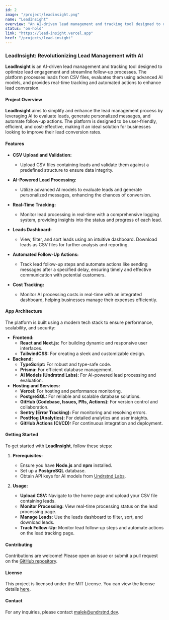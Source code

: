 ```yaml
---
id: 2
image: "/project/leadinsight.png"
name: "LeadInsight"
overview: "An AI-driven lead management and tracking tool designed to optimize lead engagement and streamline follow-up processes, featuring CSV upload, AI-powered lead processing, real-time tracking, and automated follow-up actions."
status: "on-hold"
link: "https://lead-insight.vercel.app"
href: "/projects/lead-insight"
---
```


### LeadInsight: Revolutionizing Lead Management with AI

**LeadInsight** is an AI-driven lead management and tracking tool designed to optimize lead engagement and streamline follow-up processes. The platform processes leads from CSV files, evaluates them using advanced AI models, and provides real-time tracking and automated actions to enhance lead conversion.

#### **Project Overview**

**LeadInsight** aims to simplify and enhance the lead management process by leveraging AI to evaluate leads, generate personalized messages, and automate follow-up actions. The platform is designed to be user-friendly, efficient, and cost-effective, making it an ideal solution for businesses looking to improve their lead conversion rates.

#### **Features**

- **CSV Upload and Validation:**

  - Upload CSV files containing leads and validate them against a predefined structure to ensure data integrity.

- **AI-Powered Lead Processing:**

  - Utilize advanced AI models to evaluate leads and generate personalized messages, enhancing the chances of conversion.

- **Real-Time Tracking:**

  - Monitor lead processing in real-time with a comprehensive logging system, providing insights into the status and progress of each lead.

- **Leads Dashboard:**

  - View, filter, and sort leads using an intuitive dashboard. Download leads as CSV files for further analysis and reporting.

- **Automated Follow-Up Actions:**

  - Track lead follow-up steps and automate actions like sending messages after a specified delay, ensuring timely and effective communication with potential customers.

- **Cost Tracking:**
  - Monitor AI processing costs in real-time with an integrated dashboard, helping businesses manage their expenses efficiently.

#### **App Architecture**

The platform is built using a modern tech stack to ensure performance, scalability, and security:

- **Frontend:**
  - **React and Next.js:** For building dynamic and responsive user interfaces.
  - **TailwindCSS:** For creating a sleek and customizable design.
- **Backend:**
  - **TypeScript:** For robust and type-safe code.
  - **Prisma:** For efficient database management.
  - **AI Models (Undrstnd Labs):** For AI-powered lead processing and evaluation.
- **Hosting and Services:**
  - **Vercel:** For hosting and performance monitoring.
  - **PostgreSQL:** For reliable and scalable database solutions.
  - **GitHub (Codebase, Issues, PRs, Actions):** For version control and collaboration.
  - **Sentry (Error Tracking):** For monitoring and resolving errors.
  - **PostHog (Analytics):** For detailed analytics and user insights.
  - **GitHub Actions (CI/CD):** For continuous integration and deployment.

#### **Getting Started**

To get started with **LeadInsight**, follow these steps:

1. **Prerequisites:**

   - Ensure you have **Node.js** and **npm** installed.
   - Set up a **PostgreSQL** database.
   - Obtain API keys for AI models from [Undrstnd Labs](https://undrstnd.dev).

2. **Usage:**
   - **Upload CSV:** Navigate to the home page and upload your CSV file containing leads.
   - **Monitor Processing:** View real-time processing status on the lead processing page.
   - **Manage Leads:** Use the leads dashboard to filter, sort, and download leads.
   - **Track Follow-Up:** Monitor lead follow-up steps and automate actions on the lead tracking page.

#### **Contributing**

Contributions are welcome! Please open an issue or submit a pull request on the [GitHub repository](https://github.com/undrstnd-labs/lead-insight).

#### **License**

This project is licensed under the MIT License. You can view the license details [here](https://github.com/undrstnd-labs/lead-insight/blob/main/LICENSE.md).

#### **Contact**

For any inquiries, please contact [malek@undrstnd.dev](mailto:malek@undrstnd.dev).
